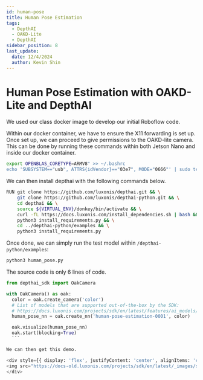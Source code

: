 ```yaml
---
id: human-pose
title: Human Pose Estimation
tags:
  - DepthAI
  - OAKD-Lite
  - DepthAI
sidebar_position: 8
last_update:
  date: 12/4/2024
  author: Kevin Shin
---
```



# Human Pose Estimation with OAKD-Lite and DepthAI
We used our class docker image to develop our initial Roboflow code.

Within our docker container, we have to ensure the X11 forwarding is set up. Once set up, we can proceed to give permissions to the OAKD-lite camera.
This can be done by running these commands within both Jetson Nano and inside our docker container.

```bash
export OPENBLAS_CORETYPE=ARMV8" >> ~/.bashrc
echo 'SUBSYSTEM=="usb", ATTRS{idVendor}=="03e7", MODE="0666"' | sudo tee /etc/udev/rules.d/80-movidius.rules
```

We can then install depthai with the following commands below.
```bash
RUN git clone https://github.com/luxonis/depthai.git && \
    git clone https://github.com/luxonis/depthai-python.git && \
    cd depthai && \
    source ${VIRTUAL_ENV}/donkey/bin/activate && \
    curl -fL https://docs.luxonis.com/install_dependencies.sh | bash && \
    python3 install_requirements.py && \
    cd ../depthai-python/examples && \
    python3 install_requirements.py 
  ```
  Once done, we can simply run the test model within `/depthai-python/examples`:
  ```bash
  python3 human_pose.py
  ```

  The source code is only 6 lines of code.

  ```python
  from depthai_sdk import OakCamera

  with OakCamera() as oak:
    color = oak.create_camera('color')
    # List of models that are supported out-of-the-box by the SDK:
    # https://docs.luxonis.com/projects/sdk/en/latest/features/ai_models/#sdk-supported-models
    human_pose_nn = oak.create_nn('human-pose-estimation-0001', color)

    oak.visualize(human_pose_nn)
    oak.start(blocking=True)
    ```

We can then get this demo.

<div style={{ display: 'flex', justifyContent: 'center', alignItems: 'center' }}>
  <img src="https://docs-old.luxonis.com/projects/sdk/en/latest/_images/sdk_human_pose.gif" alt="Raccoon Dancing" />
</div>